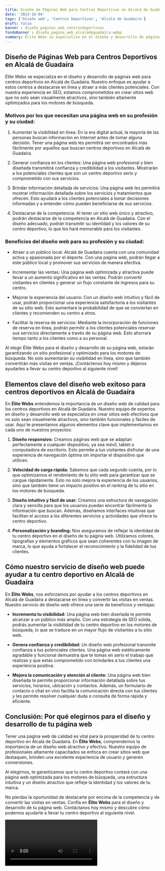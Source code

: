 ```yaml
---
title: Diseño de Páginas Web para Centros Deportivos en Alcalá de Guadaíra
date: '2023-10-04'
tags: ['Diseño web', 'Centros Deportivos', 'Alcalá de Guadaíra']
draft: false
banner : diseño_paginas_web_centrosdeportivos
fondoBanner : diseño_pagina_web_alcaládeguadaíra.webp
summary: Élite Webs se especializa en el diseño y desarrollo de páginas web para centros deportivos en Alcalá de Guadaíra. Nuestro enfoque es ayudar a estos centros a destacarse en línea y atraer a más clientes potenciales. Con nuestra experiencia en SEO, estamos comprometidos en crear sitios web que no solo sean visualmente atractivos, sino también altamente optimizados para los motores de búsqueda. 
---
```


## Diseño de Páginas Web para Centros Deportivos en Alcalá de Guadaíra

Élite Webs se especializa en el diseño y desarrollo de páginas web para centros deportivos en Alcalá de Guadaíra. Nuestro enfoque es ayudar a estos centros a destacarse en línea y atraer a más clientes potenciales. Con nuestra experiencia en SEO, estamos comprometidos en crear sitios web que no solo sean visualmente atractivos, sino también altamente optimizados para los motores de búsqueda. 

### Motivos por los que necesitan una página web en su profesión y su ciudad:

1. Aumentar la visibilidad en línea: En la era digital actual, la mayoría de las personas buscan información en Internet antes de tomar alguna decisión. Tener una página web les permitirá ser encontrados más fácilmente por aquellos que buscan centros deportivos en Alcalá de Guadaíra.

2. Generar confianza en los clientes: Una página web profesional y bien diseñada transmitirá confianza y credibilidad a los visitantes. Mostrarán a los potenciales clientes que son un centro deportivo serio y comprometido con sus servicios.

3. Brindar información detallada de servicios: Una página web les permitirá mostrar información detallada sobre los servicios y tratamientos que ofrecen. Esto ayudará a los clientes potenciales a tomar decisiones informadas y a entender cómo pueden beneficiarse de sus servicios.

4. Destacarse de la competencia: Al tener un sitio web único y atractivo, podrán destacarse de la competencia en Alcalá de Guadaíra. Con el diseño adecuado, podrán transmitir su identidad y los valores de su centro deportivo, lo que los hará memorable para los visitantes.

### Beneficios del diseño web para su profesión y su ciudad:

- Atraer a un público local: Alcalá de Guadaíra cuenta con una comunidad activa y apasionada por el deporte. Con una página web, podrán llegar a este público local y promover sus servicios de manera efectiva.

- Incrementar las ventas: Una página web optimizada y atractiva puede llevar a un aumento significativo en las ventas. Podrán convertir visitantes en clientes y generar un flujo constante de ingresos para su centro.

- Mejorar la experiencia del usuario: Con un diseño web intuitivo y fácil de usar, podrán proporcionar una experiencia satisfactoria a los visitantes de su sitio web. Esto aumentará la probabilidad de que se conviertan en clientes y recomienden su centro a otros.

- Facilitar la reserva de servicios: Mediante la incorporación de funciones de reserva en línea, podrán permitir a los clientes potenciales reservar sus servicios directamente a través de su página web. Esto ahorrará tiempo tanto a los clientes como a su personal.

Al elegir Élite Webs para el diseño y desarrollo de su página web, estarán garantizando un sitio profesional y optimizado para los motores de búsqueda. No solo aumentarán su visibilidad en línea, sino que también convertirán más visitas en ventas. ¡Contáctenos hoy mismo y déjenos ayudarles a llevar su centro deportivo al siguiente nivel!

<GifSeo />

<Cta />

## Elementos clave del diseño web exitoso para centros deportivos en Alcalá de Guadaíra

En **Élite Webs** entendemos la importancia de un diseño web de calidad para los centros deportivos en Alcalá de Guadaíra. Nuestro equipo de expertos en diseño y desarrollo web se especializa en crear sitios web efectivos que no solo sean visualmente atractivos, sino también funcionales y fáciles de usar. Aquí te presentamos algunos elementos clave que implementamos en cada uno de nuestros proyectos:

1. **Diseño responsivo:** Creamos páginas web que se adaptan perfectamente a cualquier dispositivo, ya sea móvil, tablet o computadora de escritorio. Esto permite a tus visitantes disfrutar de una experiencia de navegación óptima sin importar el dispositivo que utilicen.

2. **Velocidad de carga rápida:** Sabemos que cada segundo cuenta, por lo que optimizamos el rendimiento de tu sitio web para garantizar que se cargue rápidamente. Esto no solo mejora la experiencia de los usuarios, sino que también tiene un impacto positivo en el ranking de tu sitio en los motores de búsqueda.

3. **Diseño intuitivo y fácil de usar:** Creamos una estructura de navegación clara y sencilla para que los usuarios puedan encontrar fácilmente la información que buscan. Además, diseñamos interfaces intuitivas que facilitan el acceso a los diferentes servicios y actividades que ofrece tu centro deportivo.

4. **Personalización y branding:** Nos aseguramos de reflejar la identidad de tu centro deportivo en el diseño de tu página web. Utilizamos colores, tipografías y elementos gráficos que sean coherentes con tu imagen de marca, lo que ayuda a fortalecer el reconocimiento y la fidelidad de tus clientes.

## Cómo nuestro servicio de diseño web puede ayudar a tu centro deportivo en Alcalá de Guadaíra

En **Élite Webs**, nos esforzamos por ayudar a los centros deportivos en Alcalá de Guadaíra a destacarse en línea y convertir las visitas en ventas. Nuestro servicio de diseño web ofrece una serie de beneficios y ventajas:

- **Incrementa tu visibilidad:** Una página web bien diseñada te permite alcanzar a un público más amplio. Con una estrategia de SEO sólida, podrás aumentar la visibilidad de tu centro deportivo en los motores de búsqueda, lo que se traduce en un mayor flujo de visitantes a tu sitio web.

- **Genera confianza y credibilidad:** Un diseño web profesional transmite confianza a tus potenciales clientes. Una página web estéticamente agradable y funcional demuestra que te tomas en serio el trabajo que realizas y que estás comprometido con brindarles a tus clientes una experiencia positiva.

- **Mejora la comunicación y atención al cliente:** Una página web bien diseñada te permite proporcionar información detallada sobre tus servicios, horarios, ubicación y contactos. Además, un formulario de contacto o chat en vivo facilita la comunicación directa con tus clientes y les permite resolver cualquier duda o consulta de forma rápida y eficiente.

## Conclusión: Por qué elegirnos para el diseño y desarrollo de tu página web

Tener una página web de calidad es vital para la prosperidad de tu centro deportivo en Alcalá de Guadaíra. En **Élite Webs**, comprendemos la importancia de un diseño web atractivo y efectivo. Nuestro equipo de profesionales altamente capacitados se enfoca en crear sitios web que destaquen, brinden una excelente experiencia de usuario y generen conversiones.

Al elegirnos, te garantizamos que tu centro deportivo contará con una página web optimizada para los motores de búsqueda, una estructura intuitiva y un diseño atractivo que refleje la identidad y los valores de tu marca.

No pierdas la oportunidad de destacarte por encima de la competencia y de convertir las visitas en ventas. Confía en **Élite Webs** para el diseño y desarrollo de tu página web. Contáctanos hoy mismo y descubre cómo podemos ayudarte a llevar tu centro deportivo al siguiente nivel.

<Video />

<CtaBot job='Centros Deportivos' city='Alcalá de Guadaíra'/>

<Gmaps query='Alcalá de Guadaíra+españa+maps' />